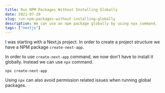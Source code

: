 ```yaml
---
title: Run NPM Packages Without Installing Globally
date: 2021-07-20
slug: run-npm-packages-without-installing-globally
description: We can use an npm package globally by using npx command.
tags: ["nextjs"]
---
```


I was starting with a Next.js project. In order to create a project structure we have a NPM package `create-next-app`.

In order to use `create-next-app` command, we now don't have to install it globally. Instead we can use `npx` command.

```
npx create-next-app
```

Using `npx` can also avoid permission related issues when running global packages.
